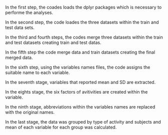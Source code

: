 In the first step, the coades loads the dplyr packages which is necessary to performe the analyses.

In the second step, the code loades the three datasets within the train and test data sets.

In the third and fourth steps, the codes merge three datasets within the train and test datasets creating train and test datas.

In the fifth step the code merge data and train datasets creating the final merged data.

In the sixth step, using the variables names files, the code assigns the suitable name to each variable.

In the seventh stage, variables that reported mean and SD are extracted.

In the eights stage, the six factors of avitivities are created within the variable.

In the ninth stage, abbreviations within the variables names are replaced with the original names.

In the last stage, the data was grouped by type of activity and subjects and mean of each variable for each group was calculated.